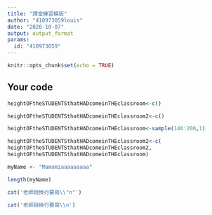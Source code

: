 ---
title: "課堂練習模版"
author: "410973059louis"
date: "2020-10-07"
output: output_format
params:
  id: "410973059"
---

```{r setup, include=FALSE}
knitr::opts_chunk$set(echo = TRUE)
```

## Your code

```{r}
heightOFtheSTUDENTSthatHADcomeinTHEclassroom<-c()
```
```{r}
heightOFtheSTUDENTSthatHADcomeinTHEclassroom2<-c()
```
```{r}
heightOFtheSTUDENTSthatHADcomeinTHEclassroom<-sample(140:200,1)
```
```{r}
heightOFtheSTUDENTSthatHADcomeinTHEclassroom2<-c(
heightOFtheSTUDENTSthatHADcomeinTHEclassroom2,
heightOFtheSTUDENTSthatHADcomeinTHEclassroom)
```

```{r}
myName <- "Mamamiaaaaaaaaa"
```
```{r}
length(myName)
```

```{r}
cat('老師說換行要寫\\"n"')
```

```{r}
cat('老師說換行要寫\\n')
```
